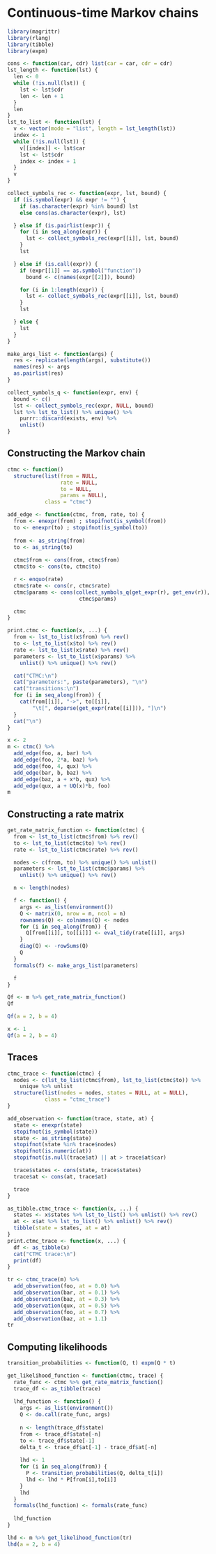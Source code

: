 # Continuous-time Markov chains

```r
library(magrittr)
library(rlang)
library(tibble)
library(expm)
```

```r
cons <- function(car, cdr) list(car = car, cdr = cdr)
lst_length <- function(lst) {
  len <- 0
  while (!is.null(lst)) {
    lst <- lst$cdr
    len <- len + 1
  }
  len
}
lst_to_list <- function(lst) {
  v <- vector(mode = "list", length = lst_length(lst))
  index <- 1
  while (!is.null(lst)) {
    v[[index]] <- lst$car
    lst <- lst$cdr
    index <- index + 1
  }
  v
}

collect_symbols_rec <- function(expr, lst, bound) {
  if (is.symbol(expr) && expr != "") {
    if (as.character(expr) %in% bound) lst
    else cons(as.character(expr), lst)

  } else if (is.pairlist(expr)) {
    for (i in seq_along(expr)) {
      lst <- collect_symbols_rec(expr[[i]], lst, bound)
    }
    lst

  } else if (is.call(expr)) {
    if (expr[[1]] == as.symbol("function"))
      bound <- c(names(expr[[2]]), bound)

    for (i in 1:length(expr)) {
      lst <- collect_symbols_rec(expr[[i]], lst, bound)
    }
    lst

  } else {
    lst
  }
}

make_args_list <- function(args) {
  res <- replicate(length(args), substitute())
  names(res) <- args
  as.pairlist(res)
}
```

```r
collect_symbols_q <- function(expr, env) {
  bound <- c()
  lst <- collect_symbols_rec(expr, NULL, bound)
  lst %>% lst_to_list() %>% unique() %>%
    purrr::discard(exists, env) %>%
    unlist()
}
```


## Constructing the Markov chain 

```r
ctmc <- function()
  structure(list(from = NULL,
                 rate = NULL,
                 to = NULL,
                 params = NULL),
            class = "ctmc")
```

```r
add_edge <- function(ctmc, from, rate, to) {
  from <- enexpr(from) ; stopifnot(is_symbol(from))
  to <- enexpr(to) ; stopifnot(is_symbol(to))
  
  from <- as_string(from)
  to <- as_string(to)
  
  ctmc$from <- cons(from, ctmc$from)
  ctmc$to <- cons(to, ctmc$to)

  r <- enquo(rate)
  ctmc$rate <- cons(r, ctmc$rate)
  ctmc$params <- cons(collect_symbols_q(get_expr(r), get_env(r)), 
                       ctmc$params)

  ctmc
}
```

```r
print.ctmc <- function(x, ...) {
  from <- lst_to_list(x$from) %>% rev()
  to <- lst_to_list(x$to) %>% rev()
  rate <- lst_to_list(x$rate) %>% rev()
  parameters <- lst_to_list(x$params) %>% 
    unlist() %>% unique() %>% rev()

  cat("CTMC:\n")
  cat("parameters:", paste(parameters), "\n")
  cat("transitions:\n")
  for (i in seq_along(from)) {
    cat(from[[i]], "->", to[[i]], 
        "\t[", deparse(get_expr(rate[[i]])), "]\n")
  }
  cat("\n")
}
```


```r
x <- 2
m <- ctmc() %>%
  add_edge(foo, a, bar) %>%
  add_edge(foo, 2*a, baz) %>%
  add_edge(foo, 4, qux) %>%
  add_edge(bar, b, baz) %>%
  add_edge(baz, a + x*b, qux) %>%
  add_edge(qux, a + UQ(x)*b, foo)
m
```


## Constructing a rate matrix

```r
get_rate_matrix_function <- function(ctmc) {
  from <- lst_to_list(ctmc$from) %>% rev()
  to <- lst_to_list(ctmc$to) %>% rev()
  rate <- lst_to_list(ctmc$rate) %>% rev()

  nodes <- c(from, to) %>% unique() %>% unlist()
  parameters <- lst_to_list(ctmc$params) %>% 
    unlist() %>% unique() %>% rev()

  n <- length(nodes)

  f <- function() {
    args <- as_list(environment())
    Q <- matrix(0, nrow = n, ncol = n)
    rownames(Q) <- colnames(Q) <- nodes
    for (i in seq_along(from)) {
      Q[from[[i]], to[[i]]] <- eval_tidy(rate[[i]], args)
    }
    diag(Q) <- -rowSums(Q)
    Q
  }
  formals(f) <- make_args_list(parameters)

  f
}
```

```r
Qf <- m %>% get_rate_matrix_function()
Qf
```

```r
Qf(a = 2, b = 4)
```

```r
x <- 1
Qf(a = 2, b = 4)
```

## Traces

```r
ctmc_trace <- function(ctmc) {
  nodes <- c(lst_to_list(ctmc$from), lst_to_list(ctmc$to)) %>%
    unique %>% unlist
  structure(list(nodes = nodes, states = NULL, at = NULL),
            class = "ctmc_trace")
}
```

```r
add_observation <- function(trace, state, at) {
  state <- enexpr(state)
  stopifnot(is_symbol(state))
  state <- as_string(state)
  stopifnot(state %in% trace$nodes)
  stopifnot(is.numeric(at))
  stopifnot(is.null(trace$at) || at > trace$at$car)

  trace$states <- cons(state, trace$states)
  trace$at <- cons(at, trace$at)

  trace
}
```

```r
as_tibble.ctmc_trace <- function(x, ...) {
  states <- x$states %>% lst_to_list() %>% unlist() %>% rev()
  at <- x$at %>% lst_to_list() %>% unlist() %>% rev()
  tibble(state = states, at = at)
}
print.ctmc_trace <- function(x, ...) {
  df <- as_tibble(x)
  cat("CTMC trace:\n")
  print(df)
}
```

```r
tr <- ctmc_trace(m) %>%
  add_observation(foo, at = 0.0) %>%
  add_observation(bar, at = 0.1) %>%
  add_observation(baz, at = 0.3) %>% 
  add_observation(qux, at = 0.5) %>%
  add_observation(foo, at = 0.7) %>%
  add_observation(baz, at = 1.1)
tr
```

## Computing likelihoods

```r
transition_probabilities <- function(Q, t) expm(Q * t)
```

```r
get_likelihood_function <- function(ctmc, trace) {
  rate_func <- ctmc %>% get_rate_matrix_function()
  trace_df <- as_tibble(trace)
  
  lhd_function <- function() {
    args <- as_list(environment())
    Q <- do.call(rate_func, args)
    
    n <- length(trace_df$state)
    from <- trace_df$state[-n]
    to <- trace_df$state[-1]
    delta_t <- trace_df$at[-1] - trace_df$at[-n]
    
    lhd <- 1
    for (i in seq_along(from)) {
      P <- transition_probabilities(Q, delta_t[i])
      lhd <- lhd * P[from[i],to[i]]
    }
    lhd
  }
  formals(lhd_function) <- formals(rate_func)
  
  lhd_function
}
```

```r
lhd <- m %>% get_likelihood_function(tr)
lhd(a = 2, b = 4)
```

